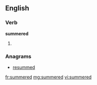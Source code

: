 ==English==

===Verb===
'''summered'''

# {{past of|[[summer]]}}

===Anagrams===
* [[resummed#English|resummed]]

[[fr:summered]]
[[mg:summered]]
[[vi:summered]]